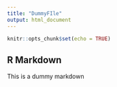 ```yaml
---
title: "DummyFIle"
output: html_document
---
```


```r
knitr::opts_chunk$set(echo = TRUE)
```

## R Markdown
This is a dummy markdown